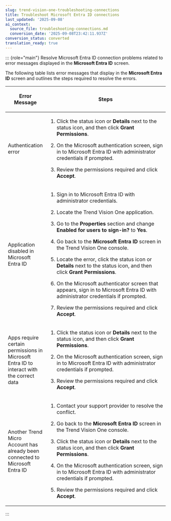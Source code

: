 ```yaml
---
slug: trend-vision-one-troubleshooting-connections
title: Troubleshoot Microsoft Entra ID connections
last_updated: '2025-09-08'
ai_context:
  source_file: troubleshooting-connections.md
  conversion_date: '2025-09-08T23:42:11.937Z'
conversion_status: converted
translation_ready: true
---
```


::: {role="main"}
Resolve Microsoft Entra ID connection problems related to error messages displayed in the **Microsoft Entra ID** screen.

The following table lists error messages that display in the **Microsoft Entra ID** screen and outlines the steps required to resolve the errors.

<table>
<colgroup>
<col style="width: 25%" />
<col style="width: 75%" />
</colgroup>
<thead>
<tr>
<th><p>Error Message</p></th>
<th><p>Steps</p></th>
</tr>
</thead>
<tbody>
<tr>
<td><p>Authentication error</p></td>
<td><ol>
<li><p>Click the status icon or <strong>Details</strong> next to the status icon, and then click <strong>Grant Permissions</strong>.</p></li>
<li><p>On the Microsoft authentication screen, sign in to Microsoft Entra ID with administrator credentials if prompted.</p></li>
<li><p>Review the permissions required and click <strong>Accept</strong>.</p></li>
</ol></td>
</tr>
<tr>
<td><p>Application disabled in Microsoft Entra ID</p></td>
<td><ol>
<li><p>Sign in to Microsoft Entra ID with administrator credentials.</p></li>
<li><p>Locate the Trend Vision One application.</p></li>
<li><p>Go to the <strong>Properties</strong> section and change <strong>Enabled for users to sign-in?</strong> to <strong>Yes</strong>.</p></li>
<li><p>Go back to the <strong>Microsoft Entra ID</strong> screen in the Trend Vision One console.</p></li>
<li><p>Locate the error, click the status icon or <strong>Details</strong> next to the status icon, and then click <strong>Grant Permissions</strong>.</p></li>
<li><p>On the Microsoft authenticator screen that appears, sign in to Microsoft Entra ID with administrator credentials if prompted.</p></li>
<li><p>Review the permissions required and click <strong>Accept</strong>.</p></li>
</ol></td>
</tr>
<tr>
<td><p>Apps require certain permissions in Microsoft Entra ID to interact with the correct data</p></td>
<td><ol>
<li><p>Click the status icon or <strong>Details</strong> next to the status icon, and then click <strong>Grant Permissions</strong>.</p></li>
<li><p>On the Microsoft authentication screen, sign in to Microsoft Entra ID with administrator credentials if prompted.</p></li>
<li><p>Review the permissions required and click <strong>Accept</strong>.</p></li>
</ol></td>
</tr>
<tr>
<td><p>Another Trend Micro Account has already been connected to Microsoft Entra ID</p></td>
<td><ol>
<li><p>Contact your support provider to resolve the conflict.</p></li>
<li><p>Go back to the <strong>Microsoft Entra ID</strong> screen in the Trend Vision One console.</p></li>
<li><p>Click the status icon or <strong>Details</strong> next to the status icon, and then click <strong>Grant Permissions</strong>.</p></li>
<li><p>On the Microsoft authentication screen, sign in to Microsoft Entra ID with administrator credentials if prompted.</p></li>
<li><p>Review the permissions required and click <strong>Accept</strong>.</p></li>
</ol></td>
</tr>
</tbody>
</table>
:::
